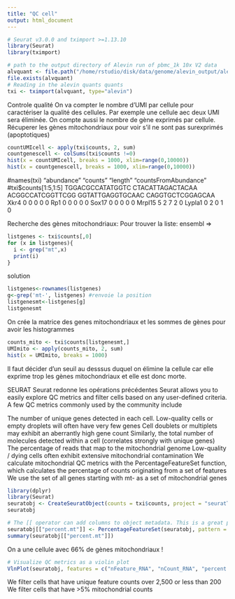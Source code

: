 ```yaml
---
title: "QC cell"
output: html_document
---
```


```r
# Seurat v3.0.0 and tximport >=1.13.10
library(Seurat)
library(tximport)

# path to the output directory of Alevin run of pbmc_1k 10x V2 data
alvquant <- file.path("/home/rstudio/disk/data/genome/alevin_output/alevin/quants_mat.gz")
file.exists(alvquant)
# Reading in the alevin quants quants
txi <- tximport(alvquant, type="alevin")
```
Controle qualité
On va compter le nombre d'UMI par cellule pour caractériser la qualité des cellules. Par exemple une cellule aec deux UMI sera éliminée. 
On compte aussi le nombre de gène exprimés par cellule. 
Récuperer les gènes mitochondriaux pour voir s'il ne sont pas surexprimés (apoptotiques)
```r
countUMIcell <- apply(txi$counts, 2, sum)
countgenescell <- colSums(txi$counts !=0)
hist(x = countUMIcell, breaks = 1000, xlim=range(0,10000))
hist(x = countgenescell, breaks = 1000, xlim=range(0,10000))
```

#names(txi)  "abundance"           "counts"              "length"              "countsFromAbundance"
#txi$counts[1:5,1:5]
 TGGACGCCATATGGTC CTACATTAGACTACAA ACGGCCATCGGTTCGG GGTATTGAGGTGCAAC CAGGTGCTCGGAGCAA
Xkr4                  0                0                0                0                0
Rp1                   0                0                0                0                0
Sox17                 0                0                0                0                0
Mrpl15                5                2                7                2                0
Lypla1                0                2                0                1                0

Recherche des gènes mitochondriaux: Pour trouver la liste: ensembl => 
```r
listgenes <- txi$counts[,0]
for (x in listgenes){
  i <- grep("mt",x)
  print(i)
}

```
solution
```r
listgenes<-rownames(listgenes)
g<-grep('mt-', listgenes) #renvoie la position
listgenesmt<-listgenes[g]
listgenesmt
```
On crée la matrice des genes mitochondriaux et les sommes de gènes pour avoir les histogrammes
```r
counts_mito <- txi$counts[listgenesmt,]
UMImito <- apply(counts_mito, 2, sum)
hist(x = UMImito, breaks = 1000)
```
Il faut décider d'un seuil au desssus duquel on élimine la cellule car elle exprime trop les gènes mitochondriaux et elle est donc morte. 


SEURAT
Seurat redonne les opérations précédentes
Seurat allows you to easily explore QC metrics and filter cells based on any user-defined criteria. A few QC metrics commonly used by the community include

The number of unique genes detected in each cell.
Low-quality cells or empty droplets will often have very few genes
Cell doublets or multiplets may exhibit an aberrantly high gene count
Similarly, the total number of molecules detected within a cell (correlates strongly with unique genes)
The percentage of reads that map to the mitochondrial genome
Low-quality / dying cells often exhibit extensive mitochondrial contamination
We calculate mitochondrial QC metrics with the PercentageFeatureSet function, which calculates the percentage of counts originating from a set of features
We use the set of all genes starting with mt- as a set of mitochondrial genes
```r
library(dplyr)
library(Seurat)
seuratobj <- CreateSeuratObject(counts = txi$counts, project = "seuratTPscRNAseq", min.cells = 3, min.features = 200)
seuratobj
```
```r
# The [[ operator can add columns to object metadata. This is a great place to stash QC stats
seuratobj[["percent.mt"]] <- PercentageFeatureSet(seuratobj, pattern = "^mt-")
summary(seuratobj[["percent.mt"]])
```
On a une cellule avec 66% de gènes mitochondriaux !


```r
# Visualize QC metrics as a violin plot
VlnPlot(seuratobj, features = c("nFeature_RNA", "nCount_RNA", "percent.mt"), ncol = 3)
```

We filter cells that have unique feature counts over 2,500 or less than 200
We filter cells that have >5% mitochondrial counts